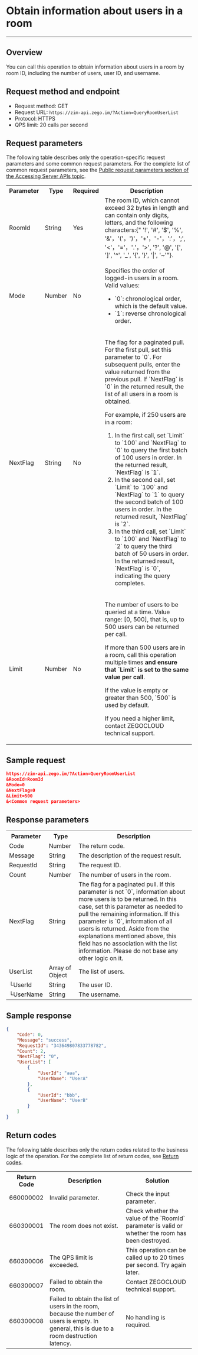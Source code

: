 # Obtain information about users in a room

- - -


## Overview

You can call this operation to obtain information about users in a room by room ID, including the number of users, user ID, and username.

## Request method and endpoint

- Request method: GET
- Request URL: `https://zim-api.zego.im/?Action=QueryRoomUserList`
- Protocol: HTTPS
- QPS limit: 20 calls per second

## Request parameters

The following table describes only the operation-specific request parameters and some common request parameters. For the complete list of common request parameters, see the [Public request parameters section of the Accessing Server APIs topic](../Accessing%20Server%20APIs.mdx#public-parameters).

<table>
<tbody><tr>
<th>Parameter</th>
<th>Type</th>
<th>Required</th>
<th>Description</th>
</tr>
<tr>
<td>RoomId</td>
<td>String</td>
<td>Yes</td>
<td>
The room ID, which cannot exceed 32 bytes in length and can contain only digits, letters, and the following characters:{" &apos;!&apos;, &apos;#&apos;, &apos;$&apos;, &apos;%&apos;, &apos;&'，'('，')'，'+'，'-'，':'，';&apos;, &apos;<'，'='，'.'，'>&apos;, &apos;?&apos;, &apos;@&apos;, &apos;[&apos;, &apos;]&apos;, &apos;^&apos;, &apos;_&apos;, &apos;{&apos;, &apos;}&apos;, &apos;|&apos;, &apos;~&apos;"}.
</td>
</tr>
<tr>
<td>Mode</td>
<td>Number</td>
<td>No</td>
<td><p>Specifies the order of logged-in users in a room. Valid values:</p><ul><li>`0`: chronological order, which is the default value.</li><li>`1`: reverse chronological order.</li></ul></td>
</tr>
<tr>
<td>NextFlag</td>
<td>String</td>
<td>No</td>
<td><p>The flag for a paginated pull. For the first pull, set this parameter to `0`. For subsequent pulls, enter the value returned from the previous pull. If `NextFlag` is `0` in the returned result, the list of all users in a room is obtained.</p><p>For example, if 250 users are in a room:</p><ol><li>In the first call, set `Limit` to `100` and `NextFlag` to `0` to query the first batch of 100 users in order. In the returned result, `NextFlag` is `1`.</li><li>In the second call, set `Limit` to `100` and `NextFlag` to `1` to query the second batch of 100 users in order. In the returned result, `NextFlag` is `2`.</li><li>In the third call, set `Limit` to `100` and `NextFlag` to `2` to query the third batch of 50 users in order. In the returned result, `NextFlag` is `0`, indicating the query completes.</li></ol><p></p></td>
</tr>
<tr>
<td>Limit</td>
<td>Number</td>
<td>No</td>
<td><p>The number of users to be queried at a time. Value range: [0, 500], that is, up to 500 users can be returned per call.</p><p>If more than 500 users are in a room, call this operation multiple times <strong>and ensure that `Limit` is set to the same value per call</strong>.</p><p>If the value is empty or greater than 500, `500` is used by default.</p><p>If you need a higher limit, contact ZEGOCLOUD technical support.</p></td>
</tr>
</tbody></table>

## Sample request

```json
https://zim-api.zego.im/?Action=QueryRoomUserList
&RoomId=RoomId
&Mode=0
&NextFlag=0
&Limit=500
&<Common request parameters>
```

## Response parameters

<table class="collapsible-table" >

<tbody><tr data-row-level="1">
<th>Parameter</th>
<th>Type</th>
<th>Description</th>
</tr>
<tr data-row-level="2">
<td>Code</td>
<td>Number</td>
<td>The return code.</td>
</tr>
<tr data-row-level="3">
<td>Message</td>
<td>String</td>
<td>The description of the request result.</td>
</tr>
<tr data-row-level="4">
<td>RequestId</td>
<td>String</td>
<td>The request ID.</td>
</tr>
<tr data-row-level="5">
<td>Count</td>
<td>Number</td>
<td>The number of users in the room.</td>
</tr>
<tr data-row-level="6">
<td>NextFlag</td>
<td>String</td>
<td>The flag for a paginated pull. If this parameter is not `0`, information about more users is to be returned. In this case, set this parameter as needed to pull the remaining information. If this parameter is `0`, information of all users is returned. <Note>Aside from the explanations mentioned above, this field has no association with the list information. Please do not base any other logic on it.</Note></td>
</tr>
<tr data-row-level="7" data-row-child="true">
<td>UserList</td>
<td>Array of Object</td>
<td>The list of users.</td>
</tr>
<tr data-row-level="7-1">
<td>└UserId</td>
<td>String</td>
<td>The user ID.</td>
</tr>
<tr data-row-level="7-2">
<td>└UserName</td>
<td>String</td>
<td>The username.</td>
</tr>
</tbody></table>

## Sample response

```json
{
    "Code": 0,
    "Message": "success",
    "RequestId": "343649807833778782",
    "Count": 2,
    "NextFlag": "0",
    "UserList": [
        {
            "UserId": "aaa",
            "UserName": "UserA"
        },
        {
            "UserId": "bbb",
            "UserName": "UserB"
        }
    ]
}
```

## Return codes

The following table describes only the return codes related to the business logic of the operation. For the complete list of return codes, see [Return codes](../Return%20codes.mdx).

<table>

<tbody><tr>
<th>Return Code</th>
<th>Description</th>
<th>Solution</th>
</tr>
<tr>
<td>660000002</td>
<td>Invalid parameter.</td>
<td>Check the input parameter.</td>
</tr>
<tr>
<td>660300001</td>
<td>The room does not exist.</td>
<td>Check whether the value of the `RoomId` parameter is valid or whether the room has been destroyed.</td>
</tr>
<tr>
<td>660300006</td>
<td>The QPS limit is exceeded.</td>
<td>This operation can be called up to 20 times per second. Try again later.</td>
</tr>
<tr>
<td>660300007</td>
<td>Failed to obtain the room.</td>
<td>Contact ZEGOCLOUD technical support.</td>
</tr>
<tr>
<td>660300008</td>
<td>Failed to obtain the list of users in the room, because the number of users is empty. In general, this is due to a room destruction latency.</td>
<td>No handling is required.</td>
</tr>
</tbody></table>
